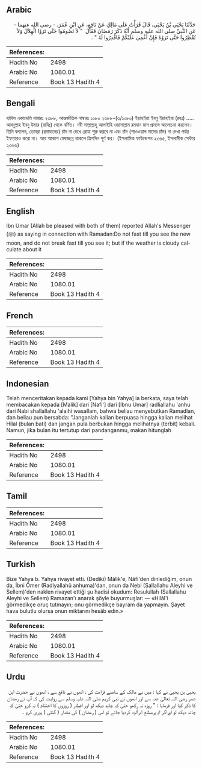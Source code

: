 ## Arabic


<div dir="rtl" lang="ar" style={{fontSize:'larger',backgroundColor:'#f8f9fa',padding:20}}>
حَدَّثَنَا يَحْيَى بْنُ يَحْيَى، قَالَ قَرَأْتُ عَلَى مَالِكٍ عَنْ نَافِعٍ، عَنِ ابْنِ عُمَرَ، - رضى الله عنهما - عَنِ النَّبِيِّ صلى الله عليه وسلم أَنَّهُ ذَكَرَ رَمَضَانَ فَقَالَ ‏ "‏ لاَ تَصُومُوا حَتَّى تَرَوُا الْهِلاَلَ وَلاَ تُفْطِرُوا حَتَّى تَرَوْهُ فَإِنْ أُغْمِيَ عَلَيْكُمْ فَاقْدِرُوا لَهُ ‏"‏ ‏.‏
</div>
<div style={{backgroundColor:'#f8f9fa',padding:20, marginBottom: 10}}><table> <thead> <tr> <th>References:</th> <th></th> </tr> </thead> <tbody><tr><td>Hadith No</td><td>2498</td></tr><tr><td>Arabic No</td><td>1080.01</td></tr><tr><td>Reference</td><td>Book 13 Hadith 4</td></tr></tbody></table></div>

## Bengali


<div dir="ltr" lang="bn" style={{fontSize:'larger',backgroundColor:'#f8f9fa',padding:20}}>
হাদিস একাডেমি নাম্বারঃ ২৩৮৮, আন্তর্জাতিক নাম্বারঃ ১০৮০ ২৩৮৮-(৩/১০৮০) ইয়াহইয়া ইবনু ইয়াহইয়া (রহঃ) ..... আবদুল্লাহ ইবনু উমার (রাযিঃ) থেকে বর্ণিত। নবী সাল্লাল্লাহু আলাইহি ওয়াসাল্লাম রমযান মাস প্রসঙ্গে আলোচনা করলেন। তিনি বললেন, তোমরা (রমাযানের) চাঁদ না দেখে রোযা শুরু করবে না এবং চাঁদ (শাওওয়াল মাসের চাঁদ) না দেখা পর্যন্ত ইফতারও করো না। আর আকাশ মেঘাচ্ছন্ন থাকলে ত্রিশদিন পূর্ণ কর। (ইসলামিক ফাউন্ডেশন ২৩৬৫, ইসলামীক সেন্টার ২৩৬৬)
</div>
<div style={{backgroundColor:'#f8f9fa',padding:20, marginBottom: 10}}><table> <thead> <tr> <th>References:</th> <th></th> </tr> </thead> <tbody><tr><td>Hadith No</td><td>2498</td></tr><tr><td>Arabic No</td><td>1080.01</td></tr><tr><td>Reference</td><td>Book 13 Hadith 4</td></tr></tbody></table></div>

## English


<div dir="ltr" lang="en" style={{fontSize:'larger',backgroundColor:'#f8f9fa',padding:20}}>
Ibn Umar (Allah be pleased with both of them) reported Allah's Messenger (ﷺ) as saying in connection with Ramadan:Do not fast till you see the new moon, and do not break fast till you see it; but if the weather is cloudy calculate about it
</div>
<div style={{backgroundColor:'#f8f9fa',padding:20, marginBottom: 10}}><table> <thead> <tr> <th>References:</th> <th></th> </tr> </thead> <tbody><tr><td>Hadith No</td><td>2498</td></tr><tr><td>Arabic No</td><td>1080.01</td></tr><tr><td>Reference</td><td>Book 13 Hadith 4</td></tr></tbody></table></div>

## French


<div dir="ltr" lang="fr" style={{fontSize:'larger',backgroundColor:'#f8f9fa',padding:20}}>

</div>
<div style={{backgroundColor:'#f8f9fa',padding:20, marginBottom: 10}}><table> <thead> <tr> <th>References:</th> <th></th> </tr> </thead> <tbody><tr><td>Hadith No</td><td>2498</td></tr><tr><td>Arabic No</td><td>1080.01</td></tr><tr><td>Reference</td><td>Book 13 Hadith 4</td></tr></tbody></table></div>

## Indonesian


<div dir="ltr" lang="id" style={{fontSize:'larger',backgroundColor:'#f8f9fa',padding:20}}>
Telah menceritakan kepada kami [Yahya bin Yahya] ia berkata, saya telah membacakan kepada [Malik] dari [Nafi'] dari [Ibnu Umar] radliallahu 'anhu dari Nabi shallallahu 'alaihi wasallam, bahwa beliau menyebutkan Ramadlan, dan beliau pun bersabda: "Janganlah kalian berpuasa hingga kalian melihat Hilal (bulan bati) dan jangan pula berbukan hingga melihatnya (terbit) kebali. Namun, jika bulan itu tertutup dari pandanganmu, makan hitunglah
</div>
<div style={{backgroundColor:'#f8f9fa',padding:20, marginBottom: 10}}><table> <thead> <tr> <th>References:</th> <th></th> </tr> </thead> <tbody><tr><td>Hadith No</td><td>2498</td></tr><tr><td>Arabic No</td><td>1080.01</td></tr><tr><td>Reference</td><td>Book 13 Hadith 4</td></tr></tbody></table></div>

## Tamil


<div dir="ltr" lang="ta" style={{fontSize:'larger',backgroundColor:'#f8f9fa',padding:20}}>

</div>
<div style={{backgroundColor:'#f8f9fa',padding:20, marginBottom: 10}}><table> <thead> <tr> <th>References:</th> <th></th> </tr> </thead> <tbody><tr><td>Hadith No</td><td>2498</td></tr><tr><td>Arabic No</td><td>1080.01</td></tr><tr><td>Reference</td><td>Book 13 Hadith 4</td></tr></tbody></table></div>

## Turkish


<div dir="ltr" lang="tr" style={{fontSize:'larger',backgroundColor:'#f8f9fa',padding:20}}>
Bize Yahya b. Yahya rivayet etti. (Dediki) Mâlik'e, Nâfi'den dinlediğim, onun da, İbni Ömer (Radiyallahû anhuma)'dan, onun da Nebi (Sallallahu Aleyhi ve Sellem)'den naklen rivayet ettiği şu hadisi okudum: Resulullah (Sallallahu Aleyhi ve Sellem) Ramazan'ı anarak şöyle buyurmuşlar: — «Hilâl'i görmedikçe oruç tutmayın; onu görmedikçe bayram da yapmayın. Şayet hava bulutlu olursa onun miktarını hesâb edin.»
</div>
<div style={{backgroundColor:'#f8f9fa',padding:20, marginBottom: 10}}><table> <thead> <tr> <th>References:</th> <th></th> </tr> </thead> <tbody><tr><td>Hadith No</td><td>2498</td></tr><tr><td>Arabic No</td><td>1080.01</td></tr><tr><td>Reference</td><td>Book 13 Hadith 4</td></tr></tbody></table></div>

## Urdu


<div dir="rtl" lang="ur" style={{fontSize:'larger',backgroundColor:'#f8f9fa',padding:20}}>
یحییٰ بن یحییٰ نے کہا : میں نے مالک کے سامنے قراءت کی ، انھوں نے نافع سے ، انھوں نے حضرت ابن عمر رضی اللہ تعالیٰ عنہ سے اور انھوں نے نبی کریم صلی اللہ علیہ وسلم سے روایت کی کہ آپ نے رمضان کا ذکر کیا اور فرمایا : " روزہ نہ رکھو حتیٰ کہ چاند دیکھ لو اور افطار ( روزوں کا اختتام ) نہ کرو حتیٰ کہ چاند دیکھ لو اوراگر تم پرمطلع ابرآلود کردیا جائے تو اس ( رمضان ) کی مقدار ( گنتی ) پوری کرو ۔
</div>
<div style={{backgroundColor:'#f8f9fa',padding:20, marginBottom: 10}}><table> <thead> <tr> <th>References:</th> <th></th> </tr> </thead> <tbody><tr><td>Hadith No</td><td>2498</td></tr><tr><td>Arabic No</td><td>1080.01</td></tr><tr><td>Reference</td><td>Book 13 Hadith 4</td></tr></tbody></table></div>
